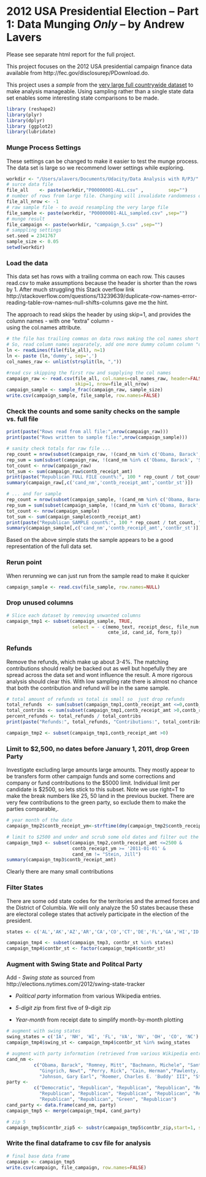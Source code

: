 2012 USA Presidential Election -- Part 1: Data Munging *Only* -- by Andrew Lavers
===================

Please see separate html report for the full project.


This project focuses on the 2012 USA presidential campaign finance data available from
http://fec.gov/disclosurep/PDownload.do. 

This project uses a *sample* from the [very large full countrywide dataset](ftp://ftp.fec.gov/FEC/Presidential_Map/2016/P00000001/P00000001-ALL.zip) to make analysis manageable. Using sampling rather than a single state data set enables some interesting state comparisons to be made.


```r
library (reshape2)
library(plyr)
library(dplyr)
library (ggplot2)
library(lubridate)
```
### Munge Process Settings

These settings can be changed to make it easier to test the munge process. The data set  is large
so we recommend lower settings while exploring.
```r
workdir <- "/Users/alavers/Documents/Udacity/Data Analysis with R/P3/"
# surce data file 
file_all    <- paste(workdir,"P00000001-ALL.csv" ,         sep="")
# number of rows from large file. Changing will invalidate randomness of sample
file_all_nrow <- -1
# raw sample file - to avoid resampling the very large file
file_sample <- paste(workdir, "P00000001-ALL_sampled.csv" ,sep="")
# munge result 
file_campaign <- paste(workdir, "campaign_5.csv" ,sep="")
# samppling settings
set.seed = 2341767
sample_size <- 0.05
setwd(workdir)
```

### Load  the data 

This data set has rows with a trailing comma on each row. This causes read.csv to make
assumptions because the header is shorter than the rows by 1. After much struggling
this Stack overflow link
http://stackoverflow.com/questions/13239639/duplicate-row-names-error-reading-table-row-names-null-shifts-columns
gave me the hint. 

The approach to read skips the header by using skip=1, and provides the column names - with one "extra" column -  
using the col.names attribute.

```r
# the file has trailing commas on data rows making the col names short by 1 column
# So, read column names separately, add one more dummy column column "dummy"
ln <- readLines(file(file_all), n=1) 
ln <- paste (ln,'dummy', sep=',')               
col_names_raw <- unlist(strsplit(ln, ","))

#read csv skipping the first row and supplying the col names
campaign_raw <- read.csv(file_all, col.names=col_names_raw, header=FALSE, row.names=NULL,
                         skip=1, nrow=file_all_nrow)
campaign_sample <- sample_frac(campaign_raw, sample_size)
write.csv(campaign_sample, file_sample, row.names=FALSE)
```
### Check the counts and some sanity checks on the sample vs. full file
```r
print(paste("Rows read from all file:",nrow(campaign_raw)))
print(paste("Rows written to sample file:",nrow(campaign_sample)))

# sanity check totals for raw file ...
rep_count = nrow(subset(campaign_raw, !(cand_nm %in% c('Obama, Barack', 'Stein, Jill'))))
rep_sum = sum(subset(campaign_raw, !(cand_nm %in% c('Obama, Barack', 'Stein, Jill')), select = contb_receipt_amt))
tot_count <- nrow(campaign_raw)
tot_sum <- sum(campaign_raw$contb_receipt_amt)
print(paste("Republican FULL FILE count%:", 100 * rep_count / tot_count, " sum%: ", 100 * rep_sum / tot_sum))
summary(campaign_raw[,c('cand_nm','contb_receipt_amt','contbr_st')])

# ... and for sample
rep_count = nrow(subset(campaign_sample, !(cand_nm %in% c('Obama, Barack', 'Stein, Jill'))))
rep_sum = sum(subset(campaign_sample, !(cand_nm %in% c('Obama, Barack', 'Stein, Jill')), select = contb_receipt_amt))
tot_count <- nrow(campaign_sample)
tot_sum <- sum(campaign_sample$contb_receipt_amt)
print(paste("Republican SAMPLE count%:", 100 * rep_count / tot_count, ", sum%:", 100 * rep_sum / tot_sum))
summary(campaign_sample[,c('cand_nm','contb_receipt_amt','contbr_st')])
```
Based on the above simple stats the sample appears to be a good representation of the full data set.

### Rerun point

When rerunning we can just run from the sample read to make it quicker
``` r
campaign_sample <- read.csv(file_sample, row.names=NULL)
```
### Drop unused columns 
```r
# Slice each dataset by removing unwanted columns
campaign_tmp1 <- subset(campaign_sample, TRUE,
                        select = - c(memo_text, receipt_desc, file_num, memo_cd, tran_id, dummy,
                                     cmte_id, cand_id, form_tp))
```

### Refunds 

Remove the refunds, which make up about 3-4%. The matching contributions
should really be backed out as well but hopefully they are spread across the data set
and wont influence the result. A more rigorous analysis should clear this. With low sampling rate there is almost no chance that both the contribution and refund will be in the same sample. 
``` r
# total amount of refunds vs total is small so  just drop refunds
total_refunds  <- sum(subset(campaign_tmp1,contb_receipt_amt <=0,contb_receipt_amt))
total_contribs <- sum(subset(campaign_tmp1,contb_receipt_amt >0,contb_receipt_amt))
percent_refunds <- total_refunds / total_contribs 
print(paste("Refunds:", total_refunds, "Contributions:", total_contribs, "Proportion refunds:", percent_refunds))

campaign_tmp2 <- subset(campaign_tmp1,contb_receipt_amt >0)
```

### Limit to $2,500, no dates before January 1, 2011, drop Green Party

Investigate excluding large amounts large amounts. They mostly appear to be transfers form other campaign funds and some corrections and company or fund contributions to the $5000 limit.
Individual limit per candidate is $2500, so lets stick to this subset. Note we use right=T to make the break numbers like 25, 50 land in the previous 
bucket. There are very few contributions to the green party, so exclude them to
make the parties comparable,.

```r
# year month of the date
campaign_tmp2$contb_receipt_ym<-strftime(dmy(campaign_tmp2$contb_receipt_dt),"%Y-%m")

# limit to $2500 and under and scrub some old dates and filter out the Gree Party (Jill Stein)
campaign_tmp3 <- subset(campaign_tmp2,contb_receipt_amt <=2500 &
                        contb_receipt_ym >= '2011-01-01' &
                        cand_nm != "Stein, Jill")
summary(campaign_tmp3$contb_receipt_amt)
```

Clearly there are many small contributions

### Filter States 

There are some odd state codes for the territories and the armed forces and the District of Columbia. 
We will only analyze the 50 states because these are electoral college states that actively participate in the 
election of the president.

```r
states <- c('AL','AK','AZ','AR','CA','CO','CT','DE','FL','GA','HI','ID','IL','IN','IA','KS','KY','LA','ME','MD','MA','MI','MN','MS','MO','MT','NE','NV','NH','NJ','NM','NY','NC','ND','OH','OK','OR','PA','RI','SC','SD','TN','TX','UT','VT','VA','WA','WV','WI','WY')

campaign_tmp4 <- subset(campaign_tmp3, contbr_st %in% states)
campaign_tmp4$contbr_st <- factor(campaign_tmp4$contbr_st)
```

### Augment with Swing State and Politcal Party

Add 
- *Swing state*  as sourced from http://elections.nytimes.com/2012/swing-state-tracker 

- *Political party* information from various Wikipedia entries.

- *5-digit zip* from first five of 9-digit zip

- *Year-month* from receipt date to simplify month-by-month plotting

```r
# augment with swing states
swing_states = c('IA', 'NH', 'WI', 'FL', 'VA', 'NV', 'OH', 'CO', 'NC')
campaign_tmp4$swing_st <- campaign_tmp4$contbr_st %in% swing_states

# augment with party information (retrieved from various Wikipedia entries)
cand_nm <-
          c("Obama, Barack", "Romney, Mitt", "Bachmann, Michele", "Santorum, Rick", "Paul, Ron", 
            "Gingrich, Newt", "Perry, Rick", "Cain, Herman","Pawlenty, Timothy", "Huntsman, Jon", 
            "Johnson, Gary Earl", "Roemer, Charles E. 'Buddy' III", "Stein, Jill", "McCotter, Thaddeus G")
party <- 
          c("Democratic", "Republican", "Republican", "Republican", "Republican",
            "Republican", "Republican", "Republican", "Republican", "Republican",
            "Republican", "Republican", "Green", "Republican")
cand_party <- data.frame(cand_nm, party)
campaign_tmp5 <- merge(campaign_tmp4, cand_party)

# zip 5
campaign_tmp5$contbr_zip5 <- substr(campaign_tmp5$contbr_zip,start=1, stop=5)
``` 

### Write the final dataframe to csv file for analysis
```r
# final base data frame
campaign <- campaign_tmp5
write.csv(campaign, file_campaign, row.names=FALSE)
```